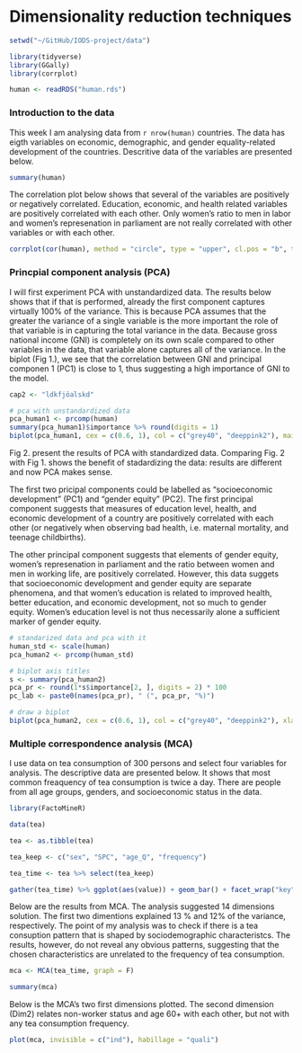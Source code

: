 # Dimensionality reduction techniques

```r

setwd("~/GitHub/IODS-project/data")

library(tidyverse)
library(GGally)
library(corrplot)

human <- readRDS("human.rds")

```

### Introduction to the data 

This week I am analysing data from `r nrow(human)` countries. The data has eigth variables on economic, demographic, and gender equality-related development of the countries. Descritive data of the variables are presented below. 

```r

summary(human)

```

The correlation plot below shows that several of the variables are positively or negatively correlated. Education, economic, and health related variables are positively correlated with each other. Only women's ratio to men in labor and women's represenation in parliament are not really correlated with other variables or with each other.

```r

corrplot(cor(human), method = "circle", type = "upper", cl.pos = "b", tl.pos = "d", tl.cex = 0.6) 

```

### Princpial component analysis (PCA)

I will first experiment PCA with unstandardized data. The results below shows that if that is performed, already the first component captures virtually 100% of the variance. This is because PCA assumes that the greater the variance of a single variable is the more important the role of that variable is in capturing the total variance in the data. Because gross national income (GNI) is completely on its own scale compared to other variables in the data, that variable alone captures all of the variance. In the biplot (Fig 1.), we see that the correlation between GNI and principal componen 1 (PC1) is close to 1, thus suggesting a high importance of GNI to the model.

```r

cap2 <- "ldkfjöalskd"

# pca with unstandardized data
pca_human1 <- prcomp(human)
summary(pca_human1)$importance %>% round(digits = 1)
biplot(pca_human1, cex = c(0.6, 1), col = c("grey40", "deeppink2"), main =  "Fig 1. Principal component analysis with unstandardized data.", caption = cap2)

```

Fig 2. present the results of PCA with standardized data. Comparing Fig. 2 with Fig 1. shows the benefit of stadardizing the data: results are different and now PCA makes sense. 

The first two pricipal components could be labelled as "socioeconomic development" (PC1) and "gender equity" (PC2). The first principal component suggests that measures of education level, health, and economic development of a country are positively correlated with each other (or negatively when observing bad health, i.e. maternal mortality, and teenage childbirths). 

The other principal component suggests that elements of gender equity, women's represenation in parliament and the ratio between women and men in working life, are positively correlated. However, this data suggets that socioeconomic development and gender equity are separate phenomena, and that women's education is related to improved health, better education, and economic development, not so much to gender equity. Women's education level is not thus necessarily alone a sufficient marker of gender equity.


```r

# standarized data and pca with it
human_std <- scale(human)
pca_human2 <- prcomp(human_std)

# biplot axis titles
s <- summary(pca_human2)
pca_pr <- round(1*s$importance[2, ], digits = 2) * 100
pc_lab <- paste0(names(pca_pr), " (", pca_pr, "%)")

# draw a biplot
biplot(pca_human2, cex = c(0.6, 1), col = c("grey40", "deeppink2"), xlab = pc_lab[1], ylab = pc_lab[2], main =  "Fig 2. Principal component analysis with standardized data.")

```


### Multiple correspondence analysis (MCA)

I use data on tea consumption of 300 persons and select four variables for analysis. The descriptive data are presented below. It shows that most common freaquency of tea consumption is twice a day. There are people from all age groups, genders, and socioeconomic status in the data.

```r

library(FactoMineR)

data(tea)

tea <- as.tibble(tea)

tea_keep <- c("sex", "SPC", "age_Q", "frequency")

tea_time <- tea %>% select(tea_keep)

gather(tea_time) %>% ggplot(aes(value)) + geom_bar() + facet_wrap("key", scales = "free")

```

Below are the results from MCA. The analysis suggested 14 dimensions solution. The first two dimentions explained 13 % and 12% of the variance, respectively. The point of my analysis was to check if there is a tea consuption pattern that is shaped by sociodemographic characteristcs. The results, however, do not reveal any obvious patterns, suggesting that the chosen characteristics are unrelated to the frequency of tea consumption.

```r

mca <- MCA(tea_time, graph = F)

summary(mca)

```

Below is the MCA's two first dimensions plotted. The second dimension (Dim2) relates non-worker status and age 60+ with each other, but not with any tea consumption frequency. 

```r

plot(mca, invisible = c("ind"), habillage = "quali")

```

